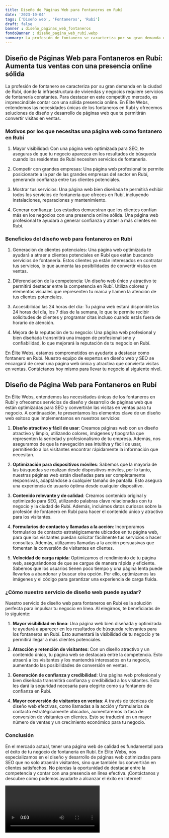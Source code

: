 ```yaml
---
title: Diseño de Páginas Web para Fontaneros en Rubí
date: '2023-10-04'
tags: ['Diseño web', 'Fontaneros', 'Rubí']
draft: false
banner : diseño_paginas_web_fontaneros
fondoBanner : diseño_pagina_web_rubí.webp
summary: La profesión de fontanero se caracteriza por su gran demanda en la ciudad de Rubí, donde la infraestructura de viviendas y negocios requiere servicios de fontanería constantes. Para destacar en este competitivo mercado, es imprescindible contar con una sólida presencia online. En Élite Webs, entendemos las necesidades únicas de los fontaneros en Rubí y ofrecemos soluciones de diseño y desarrollo de páginas web que te permitirán convertir visitas en ventas.
---
```


## Diseño de Páginas Web para Fontaneros en Rubí: Aumenta tus ventas con una presencia online sólida

La profesión de fontanero se caracteriza por su gran demanda en la ciudad de Rubí, donde la infraestructura de viviendas y negocios requiere servicios de fontanería constantes. Para destacar en este competitivo mercado, es imprescindible contar con una sólida presencia online. En Élite Webs, entendemos las necesidades únicas de los fontaneros en Rubí y ofrecemos soluciones de diseño y desarrollo de páginas web que te permitirán convertir visitas en ventas.

### Motivos por los que necesitas una página web como fontanero en Rubí

1. Mayor visibilidad: Con una página web optimizada para SEO, te aseguras de que tu negocio aparezca en los resultados de búsqueda cuando los residentes de Rubí necesiten servicios de fontanería.

2. Competir con grandes empresas: Una página web profesional te permite posicionarte a la par de las grandes empresas del sector en Rubí, generando confianza entre tus clientes potenciales.

3. Mostrar tus servicios: Una página web bien diseñada te permitirá exhibir todos los servicios de fontanería que ofreces en Rubí, incluyendo instalaciones, reparaciones y mantenimiento.

4. Generar confianza: Los estudios demuestran que los clientes confían más en los negocios con una presencia online sólida. Una página web profesional te ayudará a generar confianza y atraer a más clientes en Rubí.

### Beneficios del diseño web para fontaneros en Rubí

1. Generación de clientes potenciales: Una página web optimizada te ayudará a atraer a clientes potenciales en Rubí que están buscando servicios de fontanería. Estos clientes ya están interesados en contratar tus servicios, lo que aumenta las posibilidades de convertir visitas en ventas.

2. Diferenciación de la competencia: Un diseño web único y atractivo te permitirá destacar entre la competencia en Rubí. Utiliza colores y elementos visuales que representen tu marca y llamen la atención de tus clientes potenciales.

3. Accesibilidad las 24 horas del día: Tu página web estará disponible las 24 horas del día, los 7 días de la semana, lo que te permite recibir solicitudes de clientes y programar citas incluso cuando estás fuera de horario de atención.

4. Mejora de la reputación de tu negocio: Una página web profesional y bien diseñada transmitirá una imagen de profesionalismo y confiabilidad, lo que mejorará la reputación de tu negocio en Rubí.

En Élite Webs, estamos comprometidos en ayudarte a destacar como fontanero en Rubí. Nuestro equipo de expertos en diseño web y SEO se encargará de crear una página web única y atractiva que convierta visitas en ventas. Contáctanos hoy mismo para llevar tu negocio al siguiente nivel.

<GifSeo />

<Cta />

## Diseño de Página Web para Fontaneros en Rubí

En Élite Webs, entendemos las necesidades únicas de los fontaneros en Rubí y ofrecemos servicios de diseño y desarrollo de páginas web que están optimizadas para SEO y convertirán las visitas en ventas para tu negocio. A continuación, te presentamos los elementos clave de un diseño web exitoso que implementamos en nuestros servicios:

1. **Diseño atractivo y fácil de usar**: Creamos páginas web con un diseño atractivo y limpio, utilizando colores, imágenes y tipografía que representen la seriedad y profesionalismo de tu empresa. Además, nos aseguramos de que la navegación sea intuitiva y fácil de usar, permitiendo a los visitantes encontrar rápidamente la información que necesitan.

2. **Optimización para dispositivos móviles**: Sabemos que la mayoría de las búsquedas se realizan desde dispositivos móviles, por lo tanto, nuestras páginas web están diseñadas para ser completamente responsivas, adaptándose a cualquier tamaño de pantalla. Esto asegura una experiencia de usuario óptima desde cualquier dispositivo.

3. **Contenido relevante y de calidad**: Creamos contenido original y optimizado para SEO, utilizando palabras clave relacionadas con tu negocio y la ciudad de Rubí. Además, incluimos datos curiosos sobre la profesión de fontanero en Rubí para hacer el contenido único y atractivo para los visitantes.

4. **Formularios de contacto y llamadas a la acción**: Incorporamos formularios de contacto estratégicamente ubicados en tu página web, para que los visitantes puedan solicitar fácilmente tus servicios o hacer consultas. Además, utilizamos llamadas a la acción persuasivas que fomentan la conversión de visitantes en clientes.

5. **Velocidad de carga rápida**: Optimizamos el rendimiento de tu página web, asegurándonos de que se cargue de manera rápida y eficiente. Sabemos que los usuarios tienen poco tiempo y una página lenta puede llevarlos a abandonar y buscar otra opción. Por ello, optimizamos las imágenes y el código para garantizar una experiencia de carga fluida.

### ¿Cómo nuestro servicio de diseño web puede ayudar?

Nuestro servicio de diseño web para fontaneros en Rubí es la solución perfecta para impulsar tu negocio en línea. Al elegirnos, te beneficiarás de lo siguiente:

1. **Mayor visibilidad en línea**: Una página web bien diseñada y optimizada te ayudará a aparecer en los resultados de búsqueda relevantes para los fontaneros en Rubí. Esto aumentará la visibilidad de tu negocio y te permitirá llegar a más clientes potenciales.

2. **Atracción y retención de visitantes**: Con un diseño atractivo y un contenido único, tu página web se destacará entre la competencia. Esto atraerá a los visitantes y los mantendrá interesados en tu negocio, aumentando las posibilidades de conversión en ventas.

3. **Generación de confianza y credibilidad**: Una página web profesional y bien diseñada transmitirá confianza y credibilidad a los visitantes. Esto les dará la seguridad necesaria para elegirte como su fontanero de confianza en Rubí.

4. **Mayor conversión de visitantes en ventas**: A través de técnicas de diseño web efectivas, como llamadas a la acción y formularios de contacto estratégicamente ubicados, aumentaremos la tasa de conversión de visitantes en clientes. Esto se traducirá en un mayor número de ventas y un crecimiento económico para tu negocio.

### Conclusión

En el mercado actual, tener una página web de calidad es fundamental para el éxito de tu negocio de fontanería en Rubí. En Élite Webs, nos especializamos en el diseño y desarrollo de páginas web optimizadas para SEO que no solo atraerán visitantes, sino que también los convertirán en clientes satisfechos. No pierdas la oportunidad de destacar entre la competencia y contar con una presencia en línea efectiva. ¡Contáctanos y descubre cómo podemos ayudarte a alcanzar el éxito en Internet!

<Video />

<CtaBot job='Fontaneros' city='Rubí'/>

<Gmaps query='Rubí+españa+maps' />